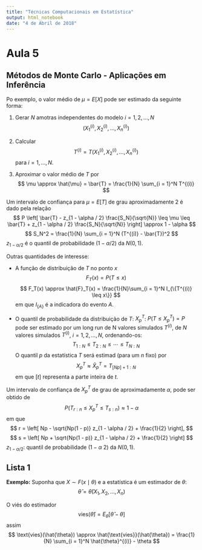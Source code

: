 ```yaml
---
title: "Técnicas Computacionais em Estatística"
output: html_notebook
date: "4 de Abril de 2018"
---
```


# Aula 5

## Métodos de Monte Carlo - Aplicações em Inferência

Po exemplo, o valor médio de $\mu = E[X]$ pode ser estimado da seguinte forma:

1. Gerar $N$ amotras independentes do modelo $i = 1, 2, \dotsc, N$
$$
  \left( X_1^{(i)}, X_2^{(i)}, \dotsc, X_n^{(i)} \right)
$$

2. Calcular
$$
  T^{(i)} = T\left( X_1^{(i)}, X_2^{(i)}, \dotsc, X_n^{(i)} \right)
$$
para $i = 1, \dotsc, N$.

3. Aproximar o valor médio de $T$ por
$$
  \mu \approx \hat{\mu} = \bar{T} = \frac{1}{N} \sum_{i = 1}^N T^{(i)}
$$

Um intervalo de confiança para $\mu = E[T]$ de grau aproximadamente 2 é dado pela relação
$$
  P \left[ \bar{T} - z_{1 - \alpha / 2} \frac{S_N}{\sqrt{N}} \leq \mu \leq \bar{T} + z_{1 - \alpha / 2} \frac{S_N}{\sqrt{N}} \right] \approx 1 - \alpha
$$
$$
  S_N^2 = \frac{1}{N} \sum_{i = 1}^N (T^{(i)} - \bar{T})^2
$$
$z_{1 - \alpha / 2}$ é o quantil de probabilidade $(1 - \alpha / 2)$ da $N(0, 1)$.

Outras quantidades de interesse:

- A função de distribuição de $T$ no ponto $x$
$$
  F_T(x) = P(T \leq x)
$$
$$
  F_T(x) \approx \hat{F}_T(x) = \frac{1}{N}\sum_{i = 1}^N I_{\{T^{(i)} \leq x\}}
$$
em que $I_{\{A\}}$ é a indicadora do evento $A$.

- O quantil de probabilidade da distribuição de $T$: $X_p^T$: $P(T \leq X_p^T) = P$ pode ser estimado por um long run de N valores simulados $T^{(i)}$, de $N$ valores simulados $T^{(i)}$, $i = 1, 2, \dotsc, N$, ordenando-os:
$$
  T_{1:N} \leq T_{2:N} \leq \dotsm \leq T_{N:N}
$$
O quantil $p$ da estatística $T$ será estimad (para um $n$ fixo) por
$$
  X_p^T \approx \hat{X}_p^T = T_{[Np]+1:N}
$$
em que $[t]$ representa a parte inteira de $t$.

Um intervalo de confiança de $X_p^T$ de grau de aproximadamente $\alpha$, pode ser obtido de 
$$
  P \left( T_{r:n} \leq X_p^T \leq T_{s:n} \right) \approx 1 - \alpha
$$
em que
$$
  r = \left[ Np - \sqrt{Np(1 - p)} z_{1 - \alpha / 2} + \frac{1}{2} \right],
$$
$$
  s = \left[ Np + \sqrt{Np(1 - p)} z_{1 - \alpha / 2} + \frac{1}{2} \right]
$$
$z_{1 - \alpha / 2}$: quantil de probabilidade $(1 - \alpha \ 2)$ da $N(0, 1)$.


## Lista 1

**Exemplo:**
Suponha que $X \sim F(x \mid \theta)$ e a estatística é um estimador de $\theta$:
$$
  \hat{\theta} = \hat{\theta}(X_1, X_2, \dotsc, X_n )
$$

O viés do estimador
$$
  \text{vies}(\hat{\theta}) = E_\theta[\hat{\theta} - \theta]
$$
assim
$$
  \text{vies}(\hat{\theta}) \approx \hat{\text{vies}}(\hat{\theta}) = \frac{1}{N} \sum_{i = 1}^N \hat{\theta}^{(i)} - \theta
$$








